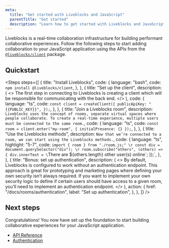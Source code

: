 ```yaml
---
meta:
  title: "Get started with Liveblocks and JavaScript"
  parentTitle: "Get started"
  description: "Learn how to get started with Liveblocks and JavaScript"
---
```


Liveblocks is a real-time collaboration infrastructure for building performant
collaborative experiences. Follow the following steps to start adding
collaboration to your JavaScript application using the APIs from the
[`@liveblocks/client`](/docs/api-reference/liveblocks-client) package.

## Quickstart

<Steps
  steps={[
    {
      title: "Install Liveblocks",
      code: {
        language: "bash",
        code: `npm install @liveblocks/client`,
      },
    },
    {
      title: "Set up the client",
      description: (
        <>
          The first step in connecting to Liveblocks is creating a client which
          will be responsible for communicating with the back end.
        </>
      ),
      code: {
        language: "ts",
        code: `const client = createClient({
  publicApiKey: "{{PUBLIC_KEY}}",
});`,
      },
    },
    {
      title: "Join a Liveblocks room",
      description: `Liveblocks uses the concept of rooms, separate virtual spaces where people collaborate. To create a real-time experience, multiple users must be connected to the same room.`,
      code: {
        language: "ts",
        code: `const room = client.enter("my-room", { initialPresence: {} });`,
      },
    },
    {
      title: "Use the Liveblocks methods",
      description: `Now that we’re connected to a room, we can start using the Liveblocks methods.`,
      code: {
        language: "ts",
        highlight: "5-7",
        code: `import { room } from "./room.js;"
\r
const div = document.querySelector("div");
\r
room.subscribe("others", (others) => {
  div.innerText = \`There are \${others.length} other user(s) online\`;
});`,
      },
    },
    {
      title: "Bonus: set up authentication",
      description: (
        <>
          By default, Liveblocks is configured to work without an authentication
          endpoint. This approach is great for prototyping and marketing pages
          where defining your own security isn’t always required. If you want to
          implement your own security logic to define if certain users should
          have access to a given room, you’ll need to implement an
          authentication endpoint.
        </>
      ),
      action: {
        href: "/docs/rooms/authentication",
        label: "Set up authentication",
      },
    },
  ]}
/>

## Next steps

Congratulations! You now have set up the foundation to start building
collaborative experiences for your JavaScript application.

- [API Reference](/docs/api-reference/liveblocks-client)
- [Authentication](/docs/authentication)
